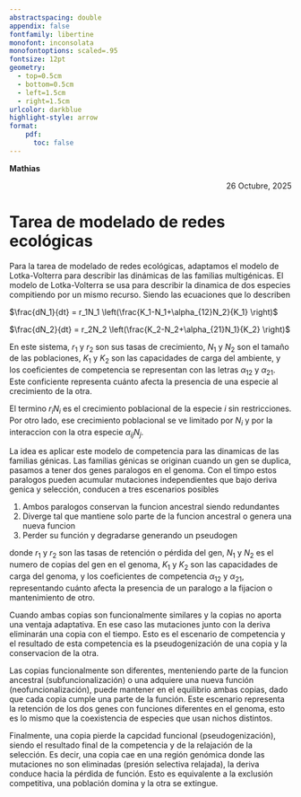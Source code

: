 ```yaml
---
abstractspacing: double
appendix: false
fontfamily: libertine
monofont: inconsolata
monofontoptions: scaled=.95
fontsize: 12pt
geometry: 
  - top=0.5cm
  - bottom=0.5cm
  - left=1.5cm
  - right=1.5cm
urlcolor: darkblue
highlight-style: arrow
format: 
    pdf:
      toc: false
---
```


<div style="text-align: left;">
**Mathias**
</div>
<div style="text-align: right;">
26 Octubre, 2025
</div>

# Tarea de modelado de redes ecológicas

Para la tarea de modelado de redes ecológicas, adaptamos el modelo de Lotka-Volterra para describir las dinámicas de las familias multigénicas. El modelo de Lotka-Volterra se usa para describir la dinamica de dos especies compitiendo por un mismo recurso. Siendo las ecuaciones que lo describen

$\frac{dN_1}{dt} = r_1N_1 \left(\frac{K_1-N_1+\alpha_{12}N_2}{K_1} \right)$

$\frac{dN_2}{dt} = r_2N_2 \left(\frac{K_2-N_2+\alpha_{21}N_1}{K_2} \right)$

En este sistema, $r_1$ y $r_2$ son sus tasas de crecimiento, $N_1$ y $N_2$ son el tamaño de las poblaciones, $K_1$ y $K_2$ son las capacidades de carga del ambiente, y los coeficientes de competencia se representan con las letras $\alpha_{12}$ y $\alpha_{21}$. Este conficiente representa cuánto afecta la presencia de una especie al crecimiento de la otra.

El termino $r_i N_i$ es el crecimiento poblacional de la especie $i$ sin restricciones. Por otro lado, ese crecimiento poblacional se ve limitado por $N_i$ y por la interaccion con la otra especie $\alpha_{ij}N_j$.

La idea es aplicar este modelo de competencia para las dinamicas de las familias génicas. Las familias génicas se originan cuando un gen se duplica, pasamos a tener dos genes paralogos en el genoma. Con el timpo estos paralogos pueden acumular mutaciones independientes que bajo deriva genica y selección, conducen a tres escenarios posibles

1. Ambos paralogos conservan la funcion ancestral siendo redundantes
2. Diverge tal que mantiene solo parte de la funcion ancestral o genera una nueva funcion
3. Perder su función y degradarse generando un pseudogen

donde $r_1$ y $r_2$ son las tasas de retención o pérdida del gen, $N_1$ y $N_2$ es el numero de copias del gen en el genoma, $K_1$ y $K_2$ son las capacidades de carga del genoma, y los coeficientes de competencia $\alpha_{12}$ y $\alpha_{21}$, representando cuánto afecta la presencia de un paralogo a la fijacion o mantenimiento de otro.

Cuando ambas copias son funcionalmente similares y la copias no aporta una ventaja adaptativa. En ese caso las mutaciones junto con la deriva eliminarán una copia con el tiempo. Esto es el escenario de competencia y el resultado de esta competencia es la pseudogenización de una copia y la conservacion de la otra.

Las copias funcionalmente son diferentes, menteniendo parte de la funcion ancestral (subfuncionalización) o una adquiere una nueva función (neofuncionalización), puede mantener en el equilibrio ambas copias, dado que cada copia cumple una parte de la función. Este escenario representa la retención de los dos genes con funciones diferentes en el genoma, esto es lo mismo que la coexistencia de especies que usan nichos distintos.

Finalmente, una copia pierde la capcidad funcional (pseudogenización), siendo el resultado final de la competencia y de la relajación de la selección. Es decir, una copia cae en una región genómica donde las mutaciones no son eliminadas (presión selectiva relajada), la deriva conduce hacia la pérdida de función. Esto es equivalente a la exclusión competitiva, una población domina y la otra se extingue.